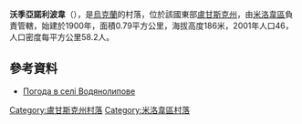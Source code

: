 {{coord|49|32|45|N|39|51|48|E|scale:100000|display=title}}

'''沃季亞諾利波韋'''（{{lang-uk|Водянолипове}}），是[[烏克蘭|烏克蘭]]的村落，位於該國東部[[盧甘斯克州|盧甘斯克州]]，由[[米洛韋區|米洛韋區]]負責管轄，始建於1900年，面積0.79平方公里，海拔高度186米，2001年人口46，人口密度每平方公里58.2人。

==參考資料==
* [http://weather.in.ua/ua/lyganskaja/4301 Погода в селі Водянолипове] {{Wayback|url=http://weather.in.ua/ua/lyganskaja/4301 |date=20160305102853 }}

{{DEFAULTSORT:Водянолипове}}
[[Category:盧甘斯克州村落|Category:盧甘斯克州村落]]
[[Category:米洛韋區村落|Category:米洛韋區村落]]


{{Luhansk-geo-stub}}